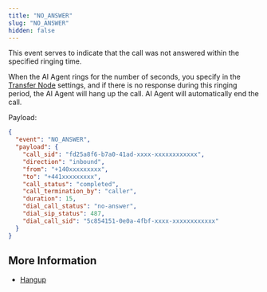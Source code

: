 ```yaml
---
title: "NO_ANSWER"
slug: "NO_ANSWER"
hidden: false
---
```


This event serves to indicate that the call was not answered within the specified ringing time.

When the AI Agent rings for the number of seconds, you specify in the [Transfer Node](/ai/agents/develop/node-reference/voice/voice-gateway/transfer) settings, and if there is no response during this ringing period, the AI Agent will hang up the call. AI Agent will automatically end the call.

Payload:

```json
{
  "event": "NO_ANSWER",
  "payload": {
    "call_sid": "fd25a8f6-b7a0-41ad-xxxx-xxxxxxxxxxxx",
    "direction": "inbound",
    "from": "+140xxxxxxxxx",
    "to": "+441xxxxxxxxx",
    "call_status": "completed",
    "call_termination_by": "caller",
    "duration": 15,
    "dial_call_status": "no-answer",
    "dial_sip_status": 487,
    "dial_call_sid": "5c854151-0e0a-4fbf-xxxx-xxxxxxxxxxxx"
  }
}
```

## More Information

- [Hangup](/voice-gateway/references/verbs/hangup)